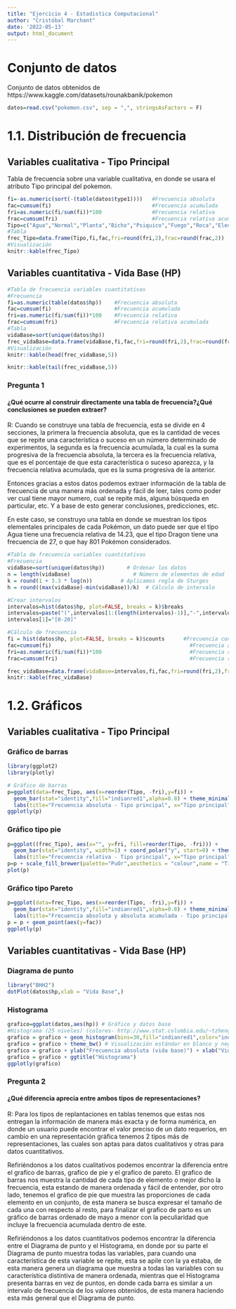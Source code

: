 ---
title: "Ejercicio 4 - Estadistica Computacional"
author: "Cristóbal Marchant"
date: '2022-05-13'
output: html_document
---

# Conjunto de datos 

Conjunto de datos obtenidos de https://www.kaggle.com/datasets/rounakbanik/pokemon 
```{r}
datos=read.csv("pokemon.csv", sep = ",", stringsAsFactors = F) 
```

# 1.1. Distribución de frecuencia

## Variables cualitativa - Tipo Principal

Tabla de frecuencia sobre una variable cualitativa, en donde se usara el atributo Tipo principal del pokemon.
```{r}
fi=-as.numeric(sort(-(table(datos$type1))))   #Frecuencia absoluta
fac=cumsum(fi)                                #Frecuencia acumulada
fri=as.numeric(fi/sum(fi))*100                #Frecuencia relativa
frac=cumsum(fri)                              #Frecuencia relativa acumulada
Tipo=c("Agua","Normal","Planta","Bicho","Psiquico","Fuego","Roca","Electrico","Tierra","Veneno","Siniestro","Lucha","Dragon","Fantasma","Acero","Hielo","Hada","Volador")
#Tabla
frec_Tipo=data.frame(Tipo,fi,fac,fri=round(fri,2),frac=round(frac,2))
#Visualización
knitr::kable(frec_Tipo)
```

## Variables cuantitativa - Vida Base (HP)
```{r}
#Tabla de frecuencia variables cuantitativas
#Frecuencia
fi=as.numeric(table(datos$hp))    #Frecuencia absoluta
fac=cumsum(fi)                    #Frecuencia acumulada
fri=as.numeric(fi/sum(fi))*100    #Frecuencia relativa
frac=cumsum(fri)                  #Frecuencia relativa acumulada
#Tabla
vidaBase=sort(unique(datos$hp))
frec_vidaBase=data.frame(vidaBase,fi,fac,fri=round(fri,2),frac=round(frac,2))
#Visualización
knitr::kable(head(frec_vidaBase,5))

knitr::kable(tail(frec_vidaBase,5))
```

### Pregunta 1
#### ¿Qué ocurre al construir directamente una tabla de frecuencia?¿Qué conclusiones se pueden extraer?

R: Cuando se construye una tabla de frecuencia, esta se divide en 4 secciones, la primera la frecuencia absoluta, que es la cantidad de veces que se repite una característica o suceso en un número determinado de experimentos, la segunda es la frecuencia acumulada, la cual es la suma progresiva de la frecuencia absoluta, la tercera es la frecuencia relativa, que es el porcentaje de que esta característica o suceso aparezca, y la frecuencia relativa acumulada, que es la suma progresiva de la anterior. 

Entonces gracias a estos datos podemos extraer información de la tabla de frecuencia de una manera más ordenada y fácil de leer, tales como poder ver cual tiene mayor numero, cual se repite más, alguna búsqueda en particular, etc. Y a base de esto generar conclusiones, predicciones, etc. 

En este caso, se construyo una tabla en donde se muestran los tipos elementales principales de cada Pokémon, un dato puede ser que el tipo Agua tiene una frecuencia relativa de 14.23, que el tipo Dragon tiene una frecuencia de 27, o que hay 801 Pokémon considerados.


```{r}
#Tabla de frecuencia variables cuantitativas
#Frecuencia
vidaBase=sort(unique(datos$hp))       # Ordenar los datos
n = length(vidaBase)                    # Número de elementos de edad
k = round(1 + 3.3 * log(n))         # Aplicamos regla de Sturges
h = round((max(vidaBase)-min(vidaBase))/k)  # Cálculo de intervalo

#Crear intervalos
intervalos=hist(datos$hp, plot=FALSE, breaks = k)$breaks
intervalos=paste("(",intervalos[1:(length(intervalos)-1)],"-",intervalos[2:(length(intervalos))],"]",sep="")
intervalos[1]="[0-20]"

#Cálculo de frecuencia
fi = hist(datos$hp, plot=FALSE, breaks = k)$counts      #Frecuencia con intervalos
fac=cumsum(fi)                                            #Frecuencia acumulada
fri=as.numeric(fi/sum(fi))*100                            #Frecuencia relativa
frac=cumsum(fri)                                          #Frecuencia relativa acumulada  

frec_vidaBase=data.frame(vidaBase=intervalos,fi,fac,fri=round(fri,2),frac=round(frac,2))
knitr::kable(frec_vidaBase)
```

# 1.2. Gráficos

## Variables cualitativa - Tipo Principal

### Gráfico de barras
```{r, include=FALSE}
library(ggplot2)
library(plotly)
```
```{r}
# Gráfico de barras
p=ggplot(data=frec_Tipo, aes(x=reorder(Tipo, -fri),y=fi)) +
  geom_bar(stat="identity",fill="indianred1",alpha=0.8) + theme_minimal() + 
  labs(title="Frecuencia absoluta - Tipo principal", x="Tipo principal", y = "Frecuencia absoluta")
ggplotly(p)
```

### Gráfico tipo pie
```{r}
p=ggplot((frec_Tipo), aes(x="", y=fri, fill=reorder(Tipo, -fri))) +
  geom_bar(stat="identity", width=1) + coord_polar("y", start=0) + theme_minimal() +
  labs(title="Frecuencia relativa - Tipo principal", x="Tipo principal", y = "Frecuencia relativa (%)")
p=p + scale_fill_brewer(palette="PuOr",aesthetics = "colour",name = "Tipo principal del Pokémon")
plot(p)
```

### Gráfico tipo Pareto
```{r}
p=ggplot(data=frec_Tipo, aes(x=reorder(Tipo, -fri),y=fi)) +
  geom_bar(stat="identity",fill="indianred1",alpha=0.8) + theme_minimal() + 
  labs(title="Frecuencia absoluta y absoluta acumulada - Tipo principal", x="Tipo principal", y = "Frecuencia absoluta")
p = p + geom_point(aes(y=fac))
ggplotly(p)
```

## Variables cuantitativas - Vida Base (HP)

### Diagrama de punto
```{r}
library("BHH2")
dotPlot(datos$hp,xlab = "Vida Base",)
```

### Histograma
```{r}
grafico=ggplot(datos,aes(hp)) # Gráfico y datos base
#Histograma (25 niveles) (colores- http://www.stat.columbia.edu/~tzheng/files/Rcolor.pdf)
grafico = grafico + geom_histogram(bins=30,fill="indianred1",color="indianred1",alpha=0.8)
grafico = grafico + theme_bw() # Visualización estándar en blanco y negro
grafico = grafico + ylab("Frecuencia absoluta (vida base)") + xlab("Vida Base")
grafico = grafico + ggtitle("Histograma")
ggplotly(grafico)
```

### Pregunta 2

#### ¿Qué diferencia aprecia entre ambos tipos de representaciones?

R: Para los tipos de replantaciones en tablas tenemos que estas nos entregan la información de manera más exacta y de forma numérica, en donde un usuario puede encontrar el valor preciso de un dato requeríos, en cambio en una representación gráfica tenemos 2 tipos más de representaciones, las cuales son aptas para datos cualitativos y otras para datos cuantitativos.

Refiriéndonos a los datos cualitativos podemos encontrar la diferencia entre el grafico de barras, grafico de pie y el grafico de pareto. El grafico de barras nos muestra la cantidad de cada tipo de elemento o mejor dicho la frecuencia, esta estando de manera ordenada y fácil de entender, por otro lado, tenemos el grafico de pie que muestra las proporciones de cada elemento en un conjunto, de esta manera se busca expresar el tamaño de cada una con respecto al resto, para finalizar el grafico de parto es un gráfico de barras ordenado de mayo a menor con la peculiaridad que incluye la frecuencia acumulada dentro de este.

Refiriéndonos a los datos cuantitativos podemos encontrar la diferencia entre el Diagrama de punto y el Histograma, en donde por su parte el Diagrama de punto muestra todas las variables, para cuando una característica de esta variable se repite, esta se apile con la ya estaba, de esta manera genera un diagrama que muestra a todas las variables con su característica distintiva de manera ordenada, mientras que el Histograma presenta barras en vez de puntos, en donde cada barra es similar a un intervalo de frecuencia de los valores obtenidos, de esta manera haciendo esta más general que el Diagrama de punto.
